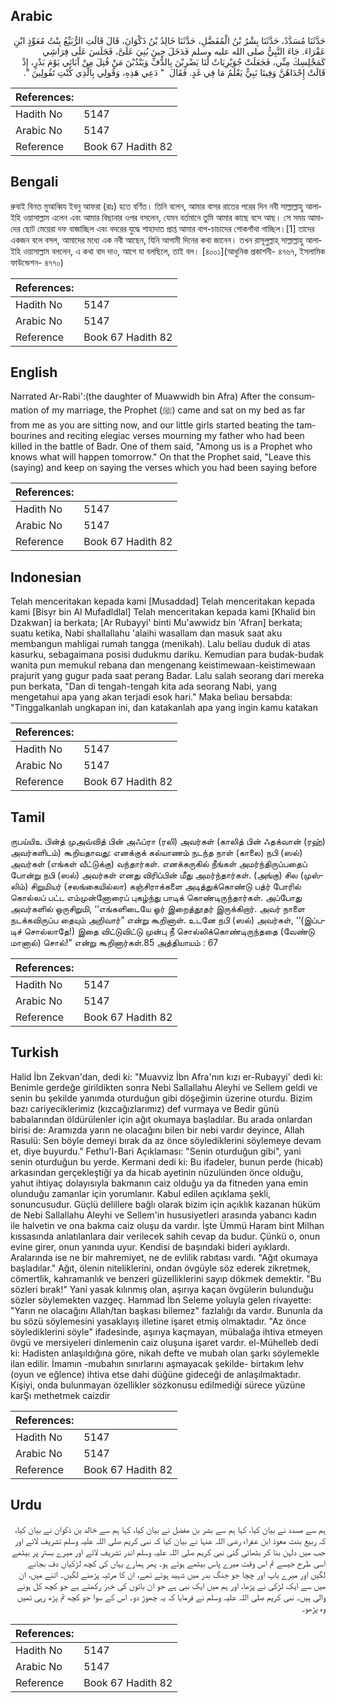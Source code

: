 ## Arabic


<div dir="rtl" lang="ar" style={{fontSize:'larger',backgroundColor:'#f8f9fa',padding:20}}>
حَدَّثَنَا مُسَدَّدٌ، حَدَّثَنَا بِشْرُ بْنُ الْمُفَضَّلِ، حَدَّثَنَا خَالِدُ بْنُ ذَكْوَانَ، قَالَ قَالَتِ الرُّبَيِّعُ بِنْتُ مُعَوِّذٍ ابْنِ عَفْرَاءَ‏.‏ جَاءَ النَّبِيُّ صلى الله عليه وسلم فَدَخَلَ حِينَ بُنِيَ عَلَىَّ، فَجَلَسَ عَلَى فِرَاشِي كَمَجْلِسِكَ مِنِّي، فَجَعَلَتْ جُوَيْرِيَاتٌ لَنَا يَضْرِبْنَ بِالدُّفِّ وَيَنْدُبْنَ مَنْ قُتِلَ مِنْ آبَائِي يَوْمَ بَدْرٍ، إِذْ قَالَتْ إِحْدَاهُنَّ وَفِينَا نَبِيٌّ يَعْلَمُ مَا فِي غَدٍ‏.‏ فَقَالَ ‏ "‏ دَعِي هَذِهِ، وَقُولِي بِالَّذِي كُنْتِ تَقُولِينَ ‏"‏‏.‏
</div>
<div style={{backgroundColor:'#f8f9fa',padding:20, marginBottom: 10}}><table> <thead> <tr> <th>References:</th> <th></th> </tr> </thead> <tbody><tr><td>Hadith No</td><td>5147</td></tr><tr><td>Arabic No</td><td>5147</td></tr><tr><td>Reference</td><td>Book 67 Hadith 82</td></tr></tbody></table></div>

## Bengali


<div dir="ltr" lang="bn" style={{fontSize:'larger',backgroundColor:'#f8f9fa',padding:20}}>
রুবাই বিনত মুআব্বিয ইবনু আফরা (রাঃ) হতে বর্ণিত। তিনি বলেন, আমার বাসর রাতের পরের দিন নবী সাল্লাল্লাহু আলাইহি ওয়াসাল্লাম এলেন এবং আমার বিছানার ওপর বসলেন, যেমন বর্তমানে তুমি আমার কাছে বসে আছ। সে সময় আমাদের ছোট মেয়েরা দফ বাজাচ্ছিল এবং বদরের যুদ্ধে শাহাদাত প্রাপ্ত আমার বাপ-চাচাদের শোকগাঁথা গাচ্ছিল।[1] তাদের একজন বলে বসল, আমাদের মধ্যে এক নবী আছেন, যিনি আগামী দিনের কথা জানেন। তখন রাসূলুল্লাহ্ সাল্লাল্লাহু আলাইহি ওয়াসাল্লাম বললেন, এ কথা বাদ দাও, আগে যা বলছিলে, তাই বল। [৪০০১](আধুনিক প্রকাশনী- ৪৭৬৭, ইসলামিক ফাউন্ডেশন- ৪৭৭০)
</div>
<div style={{backgroundColor:'#f8f9fa',padding:20, marginBottom: 10}}><table> <thead> <tr> <th>References:</th> <th></th> </tr> </thead> <tbody><tr><td>Hadith No</td><td>5147</td></tr><tr><td>Arabic No</td><td>5147</td></tr><tr><td>Reference</td><td>Book 67 Hadith 82</td></tr></tbody></table></div>

## English


<div dir="ltr" lang="en" style={{fontSize:'larger',backgroundColor:'#f8f9fa',padding:20}}>
Narrated Ar-Rabi':(the daughter of Muawwidh bin Afra) After the consummation of my marriage, the Prophet (ﷺ) came and sat on my bed as far from me as you are sitting now, and our little girls started beating the tambourines and reciting elegiac verses mourning my father who had been killed in the battle of Badr. One of them said, "Among us is a Prophet who knows what will happen tomorrow." On that the Prophet said, "Leave this (saying) and keep on saying the verses which you had been saying before
</div>
<div style={{backgroundColor:'#f8f9fa',padding:20, marginBottom: 10}}><table> <thead> <tr> <th>References:</th> <th></th> </tr> </thead> <tbody><tr><td>Hadith No</td><td>5147</td></tr><tr><td>Arabic No</td><td>5147</td></tr><tr><td>Reference</td><td>Book 67 Hadith 82</td></tr></tbody></table></div>

## Indonesian


<div dir="ltr" lang="id" style={{fontSize:'larger',backgroundColor:'#f8f9fa',padding:20}}>
Telah menceritakan kepada kami [Musaddad] Telah menceritakan kepada kami [Bisyr bin Al Mufadldlal] Telah menceritakan kepada kami [Khalid bin Dzakwan] ia berkata; [Ar Rubayyi' binti Mu'awwidz bin 'Afran] berkata; suatu ketika, Nabi shallallahu 'alaihi wasallam dan masuk saat aku membangun mahligai rumah tangga (menikah). Lalu beliau duduk di atas kasurku, sebagaimana posisi dudukmu dariku. Kemudian para budak-budak wanita pun memukul rebana dan mengenang keistimewaan-keistimewaan prajurit yang gugur pada saat perang Badar. Lalu salah seorang dari mereka pun berkata, "Dan di tengah-tengah kita ada seorang Nabi, yang mengetahui apa yang akan terjadi esok hari." Maka beliau bersabda: "Tinggalkanlah ungkapan ini, dan katakanlah apa yang ingin kamu katakan
</div>
<div style={{backgroundColor:'#f8f9fa',padding:20, marginBottom: 10}}><table> <thead> <tr> <th>References:</th> <th></th> </tr> </thead> <tbody><tr><td>Hadith No</td><td>5147</td></tr><tr><td>Arabic No</td><td>5147</td></tr><tr><td>Reference</td><td>Book 67 Hadith 82</td></tr></tbody></table></div>

## Tamil


<div dir="ltr" lang="ta" style={{fontSize:'larger',backgroundColor:'#f8f9fa',padding:20}}>
ருபய்யிஉ பின்த் முஅவ்வித் பின் அஃப்ரா (ரலி) அவர்கள் (காலித் பின் ஃதக்வான் (ரஹ்) அவர்களிடம்) கூறியதாவது: எனக்குக் கல்யாணம் நடந்த நாள் (காலை) நபி (ஸல்) அவர்கள் (எங்கள் வீட்டுக்கு) வந்தார்கள். எனக்கருகில் நீங்கள் அமர்ந்திருப்பதைப் போன்று நபி (ஸல்) அவர்கள் எனது விரிப்பின் மீது அமர்ந்தார்கள். (அங்கு) சில (முஸ்லிம்) சிறுமியர் (சலங்கையில்லா) கஞ்சிராக்களை அடித்துக்கொண்டு பத்ர் போரில் கொல்லப் பட்ட எம்முன்னோரைப் புகழ்ந்து பாடிக் கொண்டிருந்தார்கள். அப்போது அவர்களில் ஒருசிறுமி, ‘‘எங்களிடையே ஓர் இறைத்தூதர் இருக்கிறார். அவர் நாளை நடக்கவிருப்ப தையும் அறிவார்” என்று கூறினாள். உடனே நபி (ஸல்) அவர்கள், ‘‘(இப்படிச் சொல்லாதே!) இதை விட்டுவிட்டு முன்பு நீ சொல்லிக்கொண்டிருந்ததை (வேண்டு மானால்) சொல்!” என்று கூறினார்கள்.85 அத்தியாயம் : 67
</div>
<div style={{backgroundColor:'#f8f9fa',padding:20, marginBottom: 10}}><table> <thead> <tr> <th>References:</th> <th></th> </tr> </thead> <tbody><tr><td>Hadith No</td><td>5147</td></tr><tr><td>Arabic No</td><td>5147</td></tr><tr><td>Reference</td><td>Book 67 Hadith 82</td></tr></tbody></table></div>

## Turkish


<div dir="ltr" lang="tr" style={{fontSize:'larger',backgroundColor:'#f8f9fa',padding:20}}>
Halid İbn Zekvan'dan, dedi ki: "Muavviz İbn Afra'nın kızı er-Rubayyi' dedi ki: Benimle gerdeğe girildikten sonra Nebi Sallallahu Aleyhi ve Sellem geldi ve senin bu şekilde yanımda oturduğun gibi döşeğimin üzerine oturdu. Bizim bazı cariyeciklerimiz (kızcağızlarımız) def vurmaya ve Bedir günü babalarından öldürülenler için ağıt okumaya başladılar. Bu arada onlardan birisi de: Aramızda yarın ne olacağını bilen bir nebi vardır deyince, Allah Rasulü: Sen böyle demeyi bırak da az önce söylediklerini söylemeye devam et, diye buyurdu." Fethu'l-Bari Açıklaması: "Senin oturduğun gibi", yani senin oturduğun bu yerde. Kermani dedi ki: Bu ifadeler, bunun perde (hicab) arkasından gerçekleştiği ya da hicab ayetinin nüzulünden önce olduğu, yahut ihtiyaç dolayısıyla bakmanın caiz olduğu ya da fitneden yana emin olunduğu zamanlar için yorumlanır. Kabul edilen açıklama şekli, sonuncusudur. Güçlü delillere bağlı olarak bizim için açıklık kazanan hüküm de Nebi Sallallahu Aleyhi ve Sellem'in hususiyetleri arasında yabancı kadın ile halvetin ve ona bakma caiz oluşu da vardır. İşte Ümmü Haram bint Milhan kıssasında anlatılanlara dair verilecek sahih cevap da budur. Çünkü o, onun evine girer, onun yanında uyur. Kendisi de başındaki bideri ayıklardı. Aralarında ise ne bir mahremiyet, ne de evlilik rabıtası vardı. "Ağıt okumaya başladılar." Ağıt, ölenin niteliklerini, ondan övgüyle söz ederek zikretmek, cömertlik, kahramanlık ve benzeri güzelliklerini sayıp dökmek demektir. "Bu sözleri bırak!" Yani yasak kılınmış olan, aşırıya kaçan övgülerin bulunduğu sözler söylemekten vazgeç. Hammad İbn Seleme yoluyla gelen rivayette: "Yarın ne olacağını Allah/tan başkası bilemez" fazlalığı da vardır. Bununla da bu sözü söylemesini yasaklayış illetine işaret etmiş olmaktadır. "Az önce söylediklerini söyle" ifadesinde, aşırıya kaçmayan, mübalağa ihtiva etmeyen övgü ve mersiyeleri dinlemenin caiz oluşuna işaret vardır. el-Mühelleb dedi ki: Hadisten anlaşıldığına göre, nikah defte ve mubah olan şarkı söylemekle ilan edilir. İmamın -mubahın sınırlarını aşmayacak şekilde- birtakım lehv (oyun ve eğlence) ihtiva etse dahi düğüne gideceği de anlaşılmaktadır. Kişiyi, onda bulunmayan özellikler sözkonusu edilmediği sürece yüzüne karŞı methetmek caizdir
</div>
<div style={{backgroundColor:'#f8f9fa',padding:20, marginBottom: 10}}><table> <thead> <tr> <th>References:</th> <th></th> </tr> </thead> <tbody><tr><td>Hadith No</td><td>5147</td></tr><tr><td>Arabic No</td><td>5147</td></tr><tr><td>Reference</td><td>Book 67 Hadith 82</td></tr></tbody></table></div>

## Urdu


<div dir="rtl" lang="ur" style={{fontSize:'larger',backgroundColor:'#f8f9fa',padding:20}}>
ہم سے مسدد نے بیان کیا، کہا ہم سے بشر بن مفضل نے بیان کیا، کہا ہم سے خالد بن ذکوان نے بیان کیا، کہ ربیع بنت معوذ ابن عفراء رضی اللہ عنہا نے بیان کیا کہ نبی کریم صلی اللہ علیہ وسلم تشریف لائے اور جب میں دلہن بنا کر بٹھائی گئی نبی کریم صلی اللہ علیہ وسلم اندر تشریف لائے اور میرے بستر پر بیٹھے اسی طرح جیسے تم اس وقت میرے پاس بیٹھے ہوئے ہو۔ پھر ہمارے یہاں کی کچھ لڑکیاں دف بجانے لگیں اور میرے باپ اور چچا جو جنگ بدر میں شہید ہوئے تھے، ان کا مرثیہ پڑھنے لگیں۔ اتنے میں، ان میں سے ایک لڑکی نے پڑھا، اور ہم میں ایک نبی ہے جو ان باتوں کی خبر رکھتے ہے جو کچھ کل ہونے والی ہیں۔ نبی کریم صلی اللہ علیہ وسلم نے فرمایا کہ یہ چھوڑ دو۔ اس کے سوا جو کچھ تم پڑھ رہی تھیں وہ پڑھو۔
</div>
<div style={{backgroundColor:'#f8f9fa',padding:20, marginBottom: 10}}><table> <thead> <tr> <th>References:</th> <th></th> </tr> </thead> <tbody><tr><td>Hadith No</td><td>5147</td></tr><tr><td>Arabic No</td><td>5147</td></tr><tr><td>Reference</td><td>Book 67 Hadith 82</td></tr></tbody></table></div>